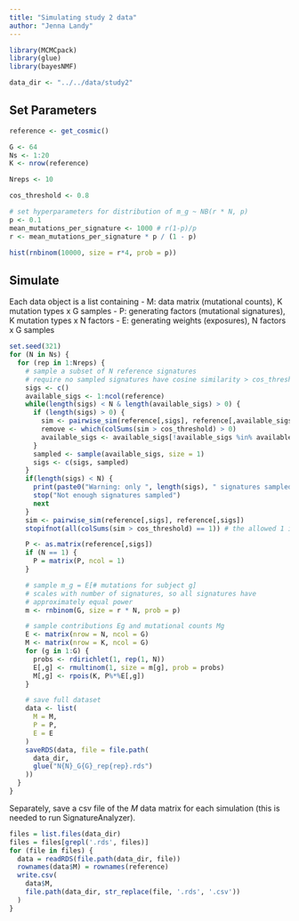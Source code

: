 ```yaml
---
title: "Simulating study 2 data"
author: "Jenna Landy"
---
```


```r
library(MCMCpack)
library(glue)
library(bayesNMF)

data_dir <- "../../data/study2"
```

## Set Parameters
```r
reference <- get_cosmic()

G <- 64
Ns <- 1:20
K <- nrow(reference)

Nreps <- 10

cos_threshold <- 0.8
```

```r
# set hyperparameters for distribution of m_g ~ NB(r * N, p)
p <- 0.1
mean_mutations_per_signature <- 1000 # r(1-p)/p
r <- mean_mutations_per_signature * p / (1 - p)

hist(rnbinom(10000, size = r*4, prob = p))
```

## Simulate
Each data object is a list containing
- M: data matrix (mutational counts), K mutation types x G samples
- P: generating factors (mutational signatures), K mutation types x N factors
- E: generating weights (exposures), N factors x G samples

```r
set.seed(321)
for (N in Ns) {
  for (rep in 1:Nreps) {
    # sample a subset of N reference signatures
    # require no sampled signatures have cosine similarity > cos_threshold
    sigs <- c()
    available_sigs <- 1:ncol(reference)
    while(length(sigs) < N & length(available_sigs) > 0) {
      if (length(sigs) > 0) {
        sim <- pairwise_sim(reference[,sigs], reference[,available_sigs])
        remove <- which(colSums(sim > cos_threshold) > 0)
        available_sigs <- available_sigs[!available_sigs %in% available_sigs[remove]]
      }
      sampled <- sample(available_sigs, size = 1)
      sigs <- c(sigs, sampled)
    }
    if(length(sigs) < N) {
      print(paste0("Warning: only ", length(sigs), " signatures sampled for N = ", N, " rep = ", rep))
      stop("Not enough signatures sampled")
      next
    }
    sim <- pairwise_sim(reference[,sigs], reference[,sigs])
    stopifnot(all(colSums(sim > cos_threshold) == 1)) # the allowed 1 is with themselves

    P <- as.matrix(reference[,sigs])
    if (N == 1) {
      P = matrix(P, ncol = 1)
    }

    # sample m_g = E[# mutations for subject g]
    # scales with number of signatures, so all signatures have 
    # approximately equal power
    m <- rnbinom(G, size = r * N, prob = p)

    # sample contributions Eg and mutational counts Mg
    E <- matrix(nrow = N, ncol = G)
    M <- matrix(nrow = K, ncol = G)
    for (g in 1:G) {
      probs <- rdirichlet(1, rep(1, N))
      E[,g] <- rmultinom(1, size = m[g], prob = probs)
      M[,g] <- rpois(K, P%*%E[,g])
    }

    # save full dataset
    data <- list(
      M = M,
      P = P,
      E = E
    )
    saveRDS(data, file = file.path(
      data_dir, 
      glue("N{N}_G{G}_rep{rep}.rds")
    ))
  }
}
```

Separately, save a csv file of the $M$ data matrix for each simulation (this is needed to run SignatureAnalyzer).
```r
files = list.files(data_dir)
files = files[grepl('.rds', files)]
for (file in files) {
  data = readRDS(file.path(data_dir, file))
  rownames(data$M) = rownames(reference)
  write.csv(
    data$M, 
    file.path(data_dir, str_replace(file, '.rds', '.csv'))
  )
}
```